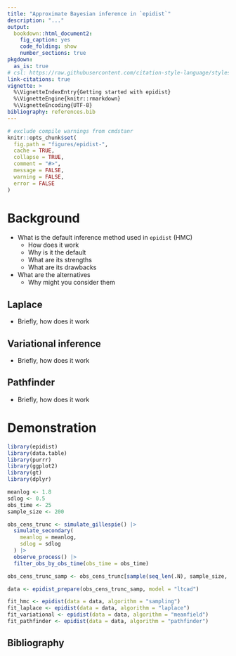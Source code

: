 ```yaml
---
title: "Approximate Bayesian inference in `epidist`"
description: "..."
output: 
  bookdown::html_document2:
    fig_caption: yes
    code_folding: show
    number_sections: true
pkgdown:
  as_is: true
# csl: https://raw.githubusercontent.com/citation-style-language/styles/master/apa-numeric-superscript-brackets.csl
link-citations: true
vignette: >
  %\VignetteIndexEntry{Getting started with epidist}
  %\VignetteEngine{knitr::rmarkdown}
  %\VignetteEncoding{UTF-8}
bibliography: references.bib
---
```


```r
# exclude compile warnings from cmdstanr
knitr::opts_chunk$set(
  fig.path = "figures/epidist-",
  cache = TRUE,
  collapse = TRUE,
  comment = "#>",
  message = FALSE,
  warning = FALSE,
  error = FALSE
)
```

# Background

* What is the default inference method used in `epidist` (HMC)
  * How does it work
  * Why is it the default
  * What are its strengths
  * What are its drawbacks
* What are the alternatives
  * Why might you consider them

## Laplace 

* Briefly, how does it work

## Variational inference

* Briefly, how does it work

## Pathfinder

* Briefly, how does it work

# Demonstration

```r
library(epidist)
library(data.table)
library(purrr)
library(ggplot2)
library(gt)
library(dplyr)
```

```r
meanlog <- 1.8
sdlog <- 0.5
obs_time <- 25
sample_size <- 200

obs_cens_trunc <- simulate_gillespie() |>
  simulate_secondary(
    meanlog = meanlog,
    sdlog = sdlog
  ) |>
  observe_process() |>
  filter_obs_by_obs_time(obs_time = obs_time)

obs_cens_trunc_samp <- obs_cens_trunc[sample(seq_len(.N), sample_size, replace = FALSE)]

data <- epidist_prepare(obs_cens_trunc_samp, model = "ltcad")

fit_hmc <- epidist(data = data, algorithm = "sampling")
fit_laplace <- epidist(data = data, algorithm = "laplace")
fit_variational <- epidist(data = data, algorithm = "meanfield")
fit_pathfinder <- epidist(data = data, algorithm = "pathfinder")
```

## Bibliography {-}

